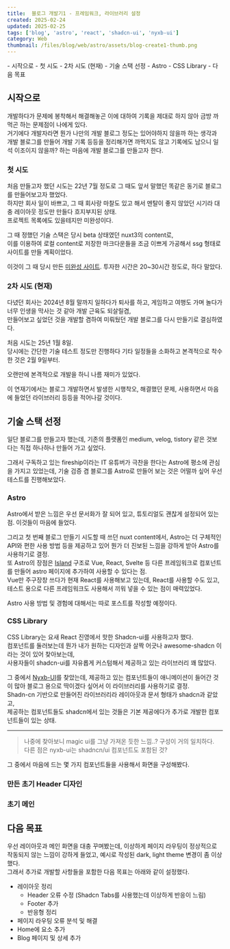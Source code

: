 ```yaml
---  
title:  블로그 개발기1 - 프레임워크, 라이브러리 설정  
created: 2025-02-24  
updated: 2025-02-25  
tags: ['blog', 'astro', 'react', 'shadcn-ui', 'nyxb-ui']  
category: Web  
thumbnail: /files/blog/web/astro/assets/blog-create1-thumb.png  
---  
```

  
  
<TableOfContents>  
- 시작으로  
  - 첫 시도  
  - 2차 시도 (현재)  
- 기술 스택 선정  
  - Astro  
  - CSS Library  
- 다음 목표  
</TableOfContents>  
  
  
<ImageLoader src="/files/blog/web/astro/assets/blog-create1-thumb.png" alt="blog-create1-thumb" />  
  
## 시작으로  
  
개발하다가 문제에 봉착해서 해결해놓곤 이에 대하여 기록을 제대로 하지 않아 금방 까먹곤 하는 문제점이 나에게 있다.  
거기에다 개발자라면 뭔가 나만의 개발 블로그 정도는 있어야하지 않을까 하는 생각과  
개발 블로그를 만들어 개발 기록 등등을 정리해가면 까먹지도 않고 기록에도 남으니 일석 이조이지 않을까? 하는 마음에 개발 블로그를 만들고자 한다.  
  
### 첫 시도  
  
처음 만들고자 했던 시도는 22년 7월 정도로 그 때도 앞서 말했던 똑같은 동기로 블로그를 만들어보고자 했었다.  
하지만 회사 일이 바쁘고, 그 때 회사랑 마찰도 있고 해서 멘탈이 좋지 않았던 시기라 대충 레이아웃 정도만 만들다 흐지부지된 상태.  
프로젝트 목록에도 있을테지만 미완성이다.  
  
  
  
그 때 정했던 기술 스택은 당시 beta 상태였던 nuxt3의 content로,  
이를 이용하여 로컬 content로 저장한 마크다운들을 조금 이쁘게 가공해서 ssg 형태로 사이트를 만들 계획이었다.  
  
이것이 그 때 당시 만든 [미완성 사이트](https://jundev-blog.netlify.app/). 투자한 시간은 20~30시간 정도로, 하다 말았다.  
<ImageLoader src="/files/blog/web/astro/assets/blog-create1-before.png" alt="blog-create1-before" />  
  
### 2차 시도 (현재)  
  
다녔던 회사는 2024년 8월 말까지 일하다가 퇴사를 하고, 게임하고 여행도 가며 놀다가 너무 인생을 막사는 것 같아 개발 근육도 되살릴겸,  
만들어보고 싶었던 것을 개발할 겸하여  미뤄뒀던 개발 블로그를 다시 만들기로 결심하였다.  
  
  
  
처음 시도는 25년 1월 8일.  
당시에는 간단한 기술 테스트 정도만 진행하다 기타 일정들을 소화하고 본격적으로 착수한 것은 2월 9일부터.  
  
오랜만에 본격적으로 개발을 하니 나름 재미가 있었다.  
  
  
  
이 연재기에서는 블로그 개발하면서 발생한 시행착오, 해결했던 문제, 사용하면서 마음에 들었던 라이브러리 등등을 적어나갈 것이다.  
  
## 기술 스택 선정  
  
일단 블로그를 만들고자 했는데, 기존의 플랫폼인 medium, velog, tistory 같은 것보다는 직접 하나하나 만들어 가고 싶었다.  
  
그래서 구독하고 있는 fireship이라는 IT 유튜버가 극찬을 한다는 Astro에 평소에 관심을 가지고 있었는데, 기술 검증 겸 블로그를 Astro로 만들어 보는 것은 어떨까 싶어 우선 테스트를 진행해보았다.  
  
### Astro  
  
Astro에서 받은 느낌은 우선 문서화가 잘 되어 있고, 튜토리얼도 괜찮게 설정되어 있는 점. 이것들이 마음에 들었다.  
  
그리고 첫 번째 블로그 만들기 시도할 때 쓰던 nuxt content에서, Astro는 더 구체적인 API와 편한 사용 방법 등을 제공하고 있어 뭔가 더 진보된 느낌을 강하게 받아 Astro를 사용하기로 결정.  
또 Astro의 장점은 [Island](https://docs.astro.build/ko/concepts/islands/) 구조로 Vue, React, Svelte 등 다른 프레임워크로 컴포넌트를 만들어 astro 페이지에 추가하여 사용할 수 있다는 점.  
Vue만 주구장창 쓰다가 현재 React를 사용해보고 있는데, React를 사용할 수도 있고, 테스트 용으로 다른 프레임워크도 사용해서 끼워 넣을 수 있는 점이 매력있었다.  
  
  
  
Astro 사용 방법 및 경험에 대해서는 따로 포스트를 작성할 예정이다.  
  
### CSS Library  
  
CSS Library는 요새 React 진영에서 핫한 Shadcn-ui를 사용하고자 했다.  
컴포넌트를 둘러보는데 뭔가 내가 원하는 디자인과  살짝 어긋나 awesome-shadcn 이라는 것이 있어 찾아보는데,  
사용자들이 shadcn-ui를 자유롭게 커스텀해서 제공하고 있는 라이브러리 꽤 많았다.  
  
  
  
그 중에서 [Nyxb-UI](https://nyxbui.design/)를 찾았는데, 제공하고 있는 컴포넌트들이 애니메이션이 들어간 것이 많아 블로그 용으로 딱이겠다 싶어서 이 라이브러리를 사용하기로 결정.  
Shadn-cn 기반으로 만들어진 라이브러리라 레이아웃과 문서 형태가 shadcn과 같았고,  
제공하는 컴포넌트들도 shadcn에서 있는 것들은 기본 제공에다가 추가로 개발한 컴포넌트들이 있는 상태.  

---

>나중에 찾아보니 magic ui를 그냥 가져온 듯한 느낌..? 구성이 거의 일치하다.  
>다른 점은 nyxb-ui는 shadncn/ui 컴포넌트도 포함된 것?
  
  
  
그 중에서 마음에 드는 몇 가지 컴포넌트들을 사용해서 화면을 구성해봤다.  
  
### 만든 초기 Header 디자인  
  
<ImageLoader src="/files/blog/web/astro/assets/blog-create1-header.png" alt="blog-create1-header" />  
  
### 초기 메인  
  
<ImageLoader src="/files/blog/web/astro/assets/blog-create1-main.gif" alt="blog-create1-main" />  
  
## 다음 목표  
  
우선 레이아웃과 메인 화면을 대충 꾸며봤는데, 이상하게 페이지 라우팅이 정상적으로 작동되지 않는 느낌이 강하게 들었고, 예시로 작성된 dark, light theme 변경이 좀 이상했다.  
그래서 추가로 개발할 사항들을 포함한 다음 목표는 아래와 같이 설정했다.  
  
- 레이아웃 정리  
  - Header 오류 수정 (Shadcn Tabs를 사용했는데 이상하게 반응이 느림)  
  - Footer 추가  
  - 반응형 정리  
- 페이지 라우팅 오류 분석 및 해결  
- Home에 요소 추가  
- Blog 페이지 및 상세 추가  
  
  
  
  